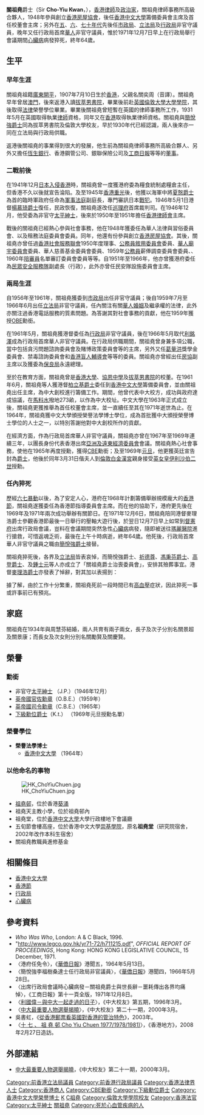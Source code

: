 {{no footnotes|time=2018-09-12T14:38:49+00:00}}
{{Infobox Biography
| subject_name   = 關祖堯爵士<br>Sir Cho-Yiu Kwan
| image_name     = Kwan_Cho-yiu.jpeg
| image_caption  =  
| date_of_birth  = {{birth date|1907|7|10}}
| place_of_birth = {{HKG-1876}}
| date_of_death  = {{death_date_and_age|1971|12|7|1907|7|10}}
| place_of_death = {{HKG-1959}}[[薄扶林|薄扶林]][[瑪麗醫院|瑪麗醫院]]
| occupation     = [[行政局|行政局]][[首席華人非官守議員|首席華人非官守議員]]、執業[[律師|律師]]
}}

'''關祖堯'''爵士{{CBE}}{{JP}}（Sir '''Cho-Yiu Kwan'''，{{bd|1907年|7月10日|1971年|12月7日|catIdx=K}}），[[香港|香港]][[律師|律師]]及[[政治家|政治家]]，關祖堯律師事務所高級合夥人，1948年參與創立[[香港房屋協會|香港房屋協會]]，後任[[香港中文大學|香港中文大學]]籌備委員會主席及首任校董會主席；另外在[[香港1950年代|五]]、[[香港1960年代|六]]、[[香港1970年代|七十年代]]先後任[[市政局|市政局]]、[[立法局|立法局]]及[[行政局|行政局]]非官守議員，晚年又任行政局首席[[華人|華人]]非官守議員，惟於1971年12月7日早上在行政局舉行會議期間[[心臟病|心臟病]]病發猝死，終年64歲。

==生平==
===早年生涯===
關祖堯祖籍[[廣東|廣東]][[开平市|開平]]，1907年7月10日生於[[香港|香港]]，父親名關奕周（音譯）。關祖堯早年曾居[[澳門|澳門]]，後來返港入讀[[拔萃男書院|拔萃男書院]]，畢業後前赴[[英國|英國]][[倫敦大學|倫敦大學]][[倫敦大學學院|大學學院]]，其後取得[[法律|法律]]榮譽學位畢業。畢業後關祖堯曾短暫在英國的律師事務所工作，1931年5月在英國取得執業[[事務律師|律師]]資格，同年又在[[香港|香港]]取得執業律師資格。關祖堯與[[簡悅強|簡悅強爵士]]同為拔萃男書院及倫敦大學校友，早於1930年代已經認識，兩人後來亦一同在立法局與行政局供職。

返港後關祖堯的事業得到很大的發展，他生前為關祖堯律師事務所高級合夥人、另外又擔任[[恆生銀行|恆生銀行]]、香港鋼管公司、銀聯保險公司及[[工商日報|工商日報]]等等的[[董事|董事]]。

===二戰前後===
在1941年12月[[日本|日本]][[香港日治時期|入侵香港]]時，關祖堯曾一度獲港府委為糧食統制處糧倉主任，但香港不久以後就宣告淪陷。及至1945年[[香港重光|香港重光]]後，他獲以海軍中將[[夏慤|夏慤爵士]]為首的臨時軍政府任命為[[軍事法庭|軍事法庭]]副庭長，專門審訊日本[[戰犯|戰犯]]。1946年5月1日港督[[楊慕琦|楊慕琦爵士]]復任，民政恢復，關祖堯遂改任[[巡理府|巡理府]]首席裁判司。在1946年12月，他受委為非官守[[太平紳士|太平紳士]]，後來於1950年至1951年擔任[[香港律師會|香港律師會]]主席。

戰後的關祖堯已經熱心參與社會事務，他在1948年獲委任為華人法律與習俗委員會、以及租務法庭委員會委員。同年，他還有份參與創立[[香港房屋協會|香港房屋協會]]。其後，關祖堯亦曾任過[[香港社會服務聯會|香港社會服務聯會]]1950年度理事、[[公務員敘用委員會|公務員敘用委員會]]委員、[[華人廟宇委員會|華人廟宇委員會]]委員、華人慈善基金委員會委員、1959年[[公務員|公務員]]薪俸調查委員會委員、、1960年[[陪審員|陪審員]]名單審訂委員會委員等等。自1951年至1966年，他亦曾獲港府委任為[[民眾安全服務隊|民眾安全服務隊]]副處長（行政），此外亦曾任民安隊設施委員會主席。

===兩局生涯===
自1956年至1961年，關祖堯獲委到[[市政局|市政局]]出任非官守議員；後自1959年7月至1966年6月出任[[立法局|立法局]]非官守議員，任內關注有關[[華人|華人]][[婚姻|婚姻]]及繼承權的法律，此外亦關注過香港電話服務的質素問題。為答謝其對社會事務的貢獻，他在1959年獲授[[OBE|OBE]]勳銜。

在1961年5月，關祖堯獲港督委任為[[行政局|行政局]]非官守議員，後在1966年5月取代[[利銘澤|利銘澤]]成為行政局首席華人非官守議員。在行政局供職期間，關祖堯曾身兼多項公職，當中包括貪污問題諮詢委員會及賭博政策委員會等的主席，另外又任[[葛量洪|葛量洪]]獎學金委員會、禁毒諮詢委員會和[[香港盲人輔導會|香港盲人輔導會]]等等的委員。關祖堯亦曾經出任[[房協|房協]]副主席以及獲委為[[保良局|保良局]]永遠總理。

至於在教育方面，關祖堯曾是[[香港大學|香港大學]]、[[協恩中學|協恩中學]]及[[拔萃男書院|拔萃男書院]]的校董。在1961年6月，關祖堯等人獲港督[[柏立基|柏立基爵士]]委任到[[香港中文大學|香港中文大學]]籌備委員會，並由關祖堯出任主席，為中大創校進行籌備工作。期間，他曾代表中大校方，成功與政府達成協議，在[[馬料水|馬料水]]撥地273畝，以作為中大校址。中文大學在1963年正式成立後，關祖堯更獲推舉為首任校董會主席，並一直續任至其在1971年逝世為止。在1964年，關祖堯獲中文大學頒授榮譽法學博士學位，成為首批獲中大頒授榮譽博士學位的人士之一，以特別答謝他對中大創校所作的貢獻。

在經濟方面，作為行政局首席華人非官守議員，關祖堯亦曾在1967年至1969年連續三年，以團長身份代表香港出席[[亞洲及遠東經濟委員會|亞洲及遠東經濟委員會]]會議。關祖堯熱心社會事務，使他在1965年再度授勳，獲得[[CBE|CBE]]勳銜；及至1969年[[元旦|元旦]]，他更獲英廷宣告封為[[爵士|爵士]]，他後於同年3月31日偕夫人到[[倫敦|倫敦]][[白金漢宮|白金漢宮]]親身接受[[英女皇|英女皇]][[伊利沙伯二世|伊利沙伯二世]]授勳。

===任內猝死===
歷經[[六七暴動|六七暴動]]以後，為了安定人心，港府在1968年計劃籌備舉辦規模龐大的[[香港節|香港節]]，關祖堯遂獲委任為香港節指導委員會主席。而在他的協助下，港府更先後在1969年及1971年兩次成功舉辦有關節日。在1971年12月6日，關祖堯陪同港督麥理浩爵士參觀香港節最後一日舉行的壓軸大遊行後，於翌日12月7日早上如常到[[港督府|督憲府]]出席行政局會議，豈料在會議期間突然急性[[心臟病|心臟病]]病發，隨即被送往[[瑪麗醫院|瑪麗醫院]]進行搶救，可惜返魂乏術，最後在上午十時病逝，終年64歲。他死後，行政局首席華人非官守議員之職由[[簡悅強|簡悅強爵士]]接替。

關祖堯猝死後，各界及[[立法局|立法局]]皆表哀悼，而簡悅強爵士、[[祈德尊|祈德尊]]、[[馮秉芬|馮秉芬爵士]]、[[高登_(企業家)|高登爵士]]、及[[鍾士元|鍾士元]]等人亦成立了「關祖堯爵士治喪委員會」，安排其殮葬事宜。港督[[麥理浩|麥理浩爵士]]亦發表了悼辭，對其加以表揚到：{{Cquote 2|關爵士生時所負任務繁重，任香港節指導委員會主席則為其一，香港節適才圓滿舉行，為廣大市民帶來歡樂，而關爵士竟於此時溘然長逝，尤令人倍覺悲悼。}}

據了解，由於工作十分繁重，關祖堯死前一段時間已有[[高血壓|高血壓]]症狀，因此猝死一事或許事前已有預兆。

==家庭==
關祖堯在1934年與周慧芬結婚，兩人共育有兩子兩女，長子及次子分別名關景超及關景康；而長女及次女則分別名關勵賢及關慶賢。

==榮譽==
===勳銜===
* 非官守[[太平紳士|太平紳士]] （J.P.）（1946年12月）
* [[英帝國官佐勳章|英帝國官佐勳章]]（O.B.E.）（1959年）
* [[英帝國司令勳章|英帝國司令勳章]]（C.B.E.）（1965年）
* [[下級勳位爵士|下級勳位爵士]]（K.t.） （1969年元旦授勳名單）

===榮譽學位===
*'''榮譽法學博士'''
**[[香港中文大學|香港中文大學]] （1964年）

===以他命名的事物===
[[File:HK_ChoYiuChuen.jpg|right]]
*[[祖堯邨|祖堯邨]]，位於香港[[葵涌|葵涌]]
*祖堯天主教小學，位於祖堯邨內
*祖堯堂，位於[[香港中文大學|香港中文大學]]大學行政樓地下會議廳
*五旬節會樓高座，位於香港中文大學[[崇基學院|崇基學院]]，原名'''祖堯堂'''（研究院宿舍，2002年改作本科生宿舍）
*關祖堯教職員進修基金

==相關條目==
*[[香港中文大學|香港中文大學]]
*[[香港節|香港節]]
*[[行政局|行政局]]
*[[心臟病|心臟病]]

==參考資料==
<div class="references-small">
* ''Who Was Who'', London: A & C Black, 1996.
* "[http://www.legco.gov.hk/yr71-72/h711215.pdf http://www.legco.gov.hk/yr71-72/h711215.pdf]", ''OFFICIAL REPORT OF PROCEEDINGS'', Hong Kong: HONG KONG LEGISLATIVE COUNCIL, 15 December, 1971.
* 〈港府任免令〉，《[[華僑日報|華僑日報]]》港聞五，1964年5月13日。
* 〈簡悅強李福樹桑達士任行政局非官議員〉，《[[華僑日報|華僑日報]]》港聞四，1966年5月28日。
* 〈出席行政局會議時心臟病發－關祖堯爵士與世長辭－噩耗傳出各界均痛悼〉，《工商日報》第十一頁全版，1971年12月8日。
* 〈[http://www.alumni.cuhk.edu.hk/magazine/mar96/html/p12-13.htm 利國偉－與中大一起走過的日子]〉，《中大校友》第五期，1996年3月。
* 〈[http://www.alumni.cuhk.edu.hk/magazine/200003/html/p15-18.htm 中大最重要人物選舉揭曉]〉，《中大校友》第二十一期，2000年3月。
* 吳書虹，《[http://www.fed.cuhk.edu.hk/CUHK_History/public_html/history2003a/37a.ppt 從香港郵票看英國對香港的管治特色]》，2003年。
* 〈[http://www.hk-place.com/viewtext.php?id=226 十 七 、 祖 堯 邨 Cho Yiu Chuen 1977/1978/1981)]〉，《香港地方》，2008年2月27日造訪。
</div>

==外部連結==
* [http://www.alumni.cuhk.edu.hk/magazine/200003/html/p15-18.htm 中大最重要人物選舉揭曉]，《中大校友》第二十一期，2000年3月。

{{DEFAULTSORT:Kwan, Sir C. Y.}}
[[Category:前香港立法局議員|Category:前香港立法局議員]]
[[Category:前香港行政局議員|Category:前香港行政局議員]]
[[Category:香港法律界人士|Category:香港法律界人士]]
[[Category:香港商人|Category:香港商人]]
[[Category:CBE勳銜|Category:CBE勳銜]]
[[Category:下級勳位爵士|Category:下級勳位爵士]]
[[Category:香港中文大學榮譽博士|Category:香港中文大學榮譽博士]]
[[Category:拔萃男書院校友|K]]
[[Category:關姓|C祖堯]]
[[Category:倫敦大學學院校友|Category:倫敦大學學院校友]]
[[Category:香港法官|Category:香港法官]]
[[Category:太平紳士|Category:太平紳士]]
[[Category:香港開平市人|關祖堯]]
[[Category:死於心血管疾病的人|Category:死於心血管疾病的人]]